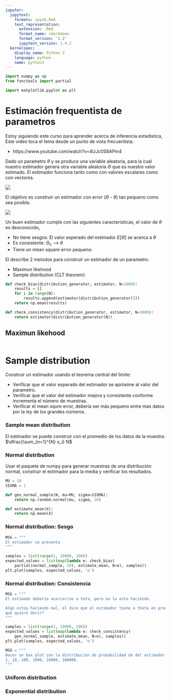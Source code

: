 ```yaml
---
jupyter:
  jupytext:
    formats: ipynb,Rmd
    text_representation:
      extension: .Rmd
      format_name: rmarkdown
      format_version: '1.2'
      jupytext_version: 1.4.2
  kernelspec:
    display_name: Python 3
    language: python
    name: python3
---
```


```python
import numpy as np
from functools import partial

import matplotlib.pyplot as plt
```

<!-- #region -->
# Estimación frequentista de parametros

Estoy siguiendo este curso para aprender acerca de inferencia estadistica, Este video toca el tema desde un punto de vista frecuentista.

- https://www.youtube.com/watch?v=4UJc0S8APm4

Dado un parametro $\theta$ y se produce una variable aleatoria, para la cual nuestro estimador genera otra variable aleatoria $\Theta$ que es nuestro valor estimado. El estimador funciona tanto como con valores escalares como con vectores.

<img  src="images/estimator.png"/>

El objetivo es construir un estimador con error ($\Theta$ - $\theta$) tan pequeno como sea posible.


<img  src="images/estimator-caracteristics.png"/>

Un buen estimador cumple con las siguientes caracteristicas, el valor de $\theta$ es desconocido, 

- No tiene sesgos: El valor esperado del estimador $E[\Theta]$ se acerca a $\theta$
- Es consistente: $\Theta_n$ --> $\theta$ 
- Tiene un mean square error pequeno: 



El describe 2 metodos para construir un estimador de un parametro:

- Maximun likehood
- Sample distribution (CLT theorem)
<!-- #endregion -->

```python
def check_bias(distribution_generator, estimator, N=1000):
    results = []
    for i in range(N):
        results.append(estimator(distribution_generator()))
    return np.mean(results)

def check_consistency(distribution_generator, estimator, N=1000):
    return estimator(distribution_generator(N))
```

## Maximun likehood

```python

```

# Sample distribution

Construir un estimador usando el teorema central del limite:

- Verificar que el valor esperado del estimador se apróxime al valor del parametro.
- Verificar que el valor del estimador mejora y consistente conforme incrementa el número de muestras.
- Verificar el mean squre error, debería ser más pequeno entre mas datos por la ley de los grandes números.

### Sample mean distribution

El estimador se puede construir con el promedio de los datos de la muestra: $\dfrac{\sum_{n=1}^{N} x_i} N$


### Normal distribution

Usar el paquete de numpy para generar muestras de una distribución normal, construir el estimador para la media y verificar los resultados.

```python
MU = 10
SIGMA = 1

def gen_normal_sample(N, mu=MU, sigma=SIGMA):
    return np.random.normal(mu, sigma, 10)

def estimate_mean(X):
    return np.mean(X)
```

### Normal distribution: Sesgo

```python
MSG = """
El estimador no presenta 
"""

samples = list(range(1, 10000, 100))
expected_values = list(map(lambda e: check_bias(
    partial(normal_sample, 10), estimate_mean, N=e), samples))
plt.plot(samples, expected_values, 'o')
```

### Normal distribution: Consistencia

```python
MSG = """
El estimado debería acercarcse a teta, pero no lo esta haciendo.

Algo estoy haciendo mal, el dice que el estimador tiene a theta en proababilidad,
que quiere decir?
"""

samples = list(range(1, 10000, 100))
expected_values = list(map(lambda e: check_consistency(
    gen_normal_sample, estimate_mean, N=e), samples))
plt.plot(samples, expected_values, 'o')
```

```python
MSG = """
Hacer un box plot con la distribución de probabilidad de del estimador con muestras de:
1, 10, 100, 1000, 10000, 100000.
"""
```

### Uniform distribution


### Exponential distribution

```python

```
